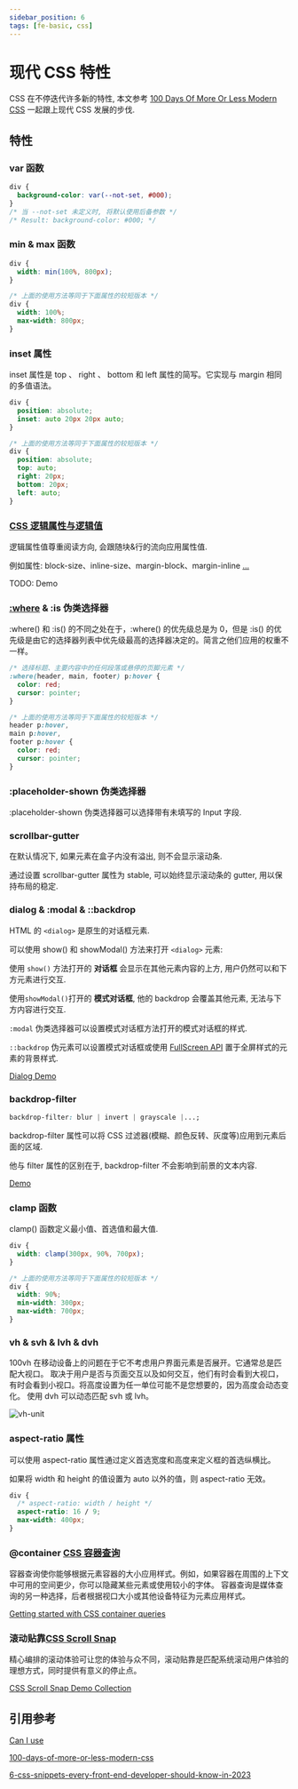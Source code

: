 ```yaml
---
sidebar_position: 6
tags: [fe-basic, css]
---
```


# 现代 CSS 特性

CSS 在不停迭代许多新的特性, 本文参考 [100 Days Of More Or Less Modern CSS](https://www.matuzo.at/blog/2022/100-days-of-more-or-less-modern-css/) 一起跟上现代 CSS 发展的步伐.

## 特性

### var 函数

```css
div {
  background-color: var(--not-set, #000);
}
/* 当 --not-set 未定义时, 将默认使用后备参数 */
/* Result: background-color: #000; */
```

### min & max 函数

```css
div {
  width: min(100%, 800px);
}

/* 上面的使用方法等同于下面属性的较短版本 */
div {
  width: 100%;
  max-width: 800px;
}
```

### inset 属性

inset 属性是 top 、 right 、 bottom 和 left 属性的简写。它实现与 margin 相同的多值语法。

```css
div {
  position: absolute;
  inset: auto 20px 20px auto;
}

/* 上面的使用方法等同于下面属性的较短版本 */
div {
  position: absolute;
  top: auto;
  right: 20px;
  bottom: 20px;
  left: auto;
}
```

### [CSS 逻辑属性与逻辑值](https://developer.mozilla.org/zh-CN/docs/Web/CSS/CSS_logical_properties_and_values/Basic_concepts_of_logical_properties_and_values)

逻辑属性值尊重阅读方向, 会跟随块&行的流向应用属性值.

例如属性: block-size、inline-size、margin-block、margin-inline [...](https://developer.mozilla.org/zh-CN/docs/Web/CSS/CSS_logical_properties_and_values#%E5%8F%82%E8%80%83)

TODO: Demo

### [:where](https://developer.mozilla.org/zh-CN/docs/Web/CSS/:where) & :is 伪类选择器

:where() 和 :is() 的不同之处在于，:where() 的优先级总是为 0，但是 :is() 的优先级是由它的选择器列表中优先级最高的选择器决定的。简言之他们应用的权重不一样。

```css
/* 选择标题、主要内容中的任何段落或悬停的页脚元素 */
:where(header, main, footer) p:hover {
  color: red;
  cursor: pointer;
}

/* 上面的使用方法等同于下面属性的较短版本 */
header p:hover,
main p:hover,
footer p:hover {
  color: red;
  cursor: pointer;
}
```

### :placeholder-shown 伪类选择器

:placeholder-shown 伪类选择器可以选择带有未填写的 Input 字段.

### scrollbar-gutter

在默认情况下, 如果元素在盒子内没有溢出, 则不会显示滚动条.

通过设置 scrollbar-gutter 属性为 stable, 可以始终显示滚动条的 gutter, 用以保持布局的稳定.

### dialog & :modal & ::backdrop

HTML 的 `<dialog>` 是原生的对话框元素.

可以使用 show() 和 showModal() 方法来打开 `<dialog>` 元素:

使用 `show()` 方法打开的 **对话框** 会显示在其他元素内容的上方, 用户仍然可以和下方元素进行交互.

使用`showModal()`打开的 **模式对话框**, 他的 backdrop 会覆盖其他元素, 无法与下方内容进行交互.

`:modal` 伪类选择器可以设置模式对话框方法打开的模式对话框的样式.

`::backdrop` 伪元素可以设置模式对话框或使用 [FullScreen API](https://developer.mozilla.org/zh-CN/docs/Web/API/Fullscreen_API) 置于全屏样式的元素的背景样式.

[Dialog Demo](https://codepen.io/Dnevend/pen/VwgyVNm)

### backdrop-filter

```css
backdrop-filter: blur | invert | grayscale |...;
```

backdrop-filter 属性可以将 CSS 过滤器(模糊、颜色反转、灰度等)应用到元素后面的区域.

他与 filter 属性的区别在于, backdrop-filter 不会影响到前景的文本内容.

[Demo](https://codepen.io/Dnevend/pen/xxMYMpY)

### clamp 函数

clamp() 函数定义最小值、首选值和最大值.

```css
div {
  width: clamp(300px, 90%, 700px);
}

/* 上面的使用方法等同于下面属性的较短版本 */
div {
  width: 90%;
  min-width: 300px;
  max-width: 700px;
}
```

### vh & svh & lvh & dvh

100vh 在移动设备上的问题在于它不考虑用户界面元素是否展开。它通常总是匹配大视口。
取决于用户是否与页面交互以及如何交互，他们有时会看到大视口，有时会看到小视口。将高度设置为任一单位可能不是您想要的，因为高度会动态变化。
使用 dvh 可以动态匹配 svh 或 lvh。

![vh-unit](./vh-unit.jpg)

### aspect-ratio 属性

可以使用 aspect-ratio 属性通过定义首选宽度和高度来定义框的首选纵横比。

如果将 width 和 height 的值设置为 auto 以外的值，则 aspect-ratio 无效。

```css
div {
  /* aspect-ratio: width / height */
  aspect-ratio: 16 / 9;
  max-width: 400px;
}
```

### @container [CSS 容器查询](https://developer.mozilla.org/zh-CN/docs/Web/CSS/CSS_container_queries)

容器查询使你能够根据元素容器的大小应用样式。例如，如果容器在周围的上下文中可用的空间更少，你可以隐藏某些元素或使用较小的字体。
容器查询是媒体查询的另一种选择，后者根据视口大小或其他设备特征为元素应用样式。

[Getting started with CSS container queries](https://developer.mozilla.org/en-US/blog/getting-started-with-css-container-queries/)

### 滚动贴靠[CSS Scroll Snap](https://developer.mozilla.org/zh-CN/docs/Web/CSS/scroll-snap-type)

精心编排的滚动体验可让您的体验与众不同，滚动贴靠是匹配系统滚动用户体验的理想方式，同时提供有意义的停止点。

[CSS Scroll Snap Demo Collection](https://codepen.io/collection/KpqBGW)

## 引用参考

[Can I use](https://caniuse.com/)

[100-days-of-more-or-less-modern-css](https://www.matuzo.at/blog/2022/100-days-of-more-or-less-modern-css/)

[6-css-snippets-every-front-end-developer-should-know-in-2023](https://web.dev/articles/6-css-snippets-every-front-end-developer-should-know-in-2023?hl=zh-cn)
